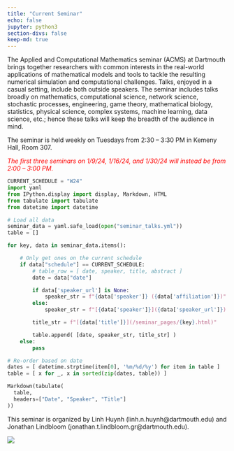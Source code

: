 ```yaml
---
title: "Current Seminar"
echo: false
jupyter: python3
section-divs: false
keep-md: true
---
```


The Applied and Computational Mathematics seminar (ACMS) at Dartmouth brings together researchers with common interests in the real-world applications of mathematical models and tools to tackle the resulting numerical simulation and computational challenges. Talks, enjoyed in a casual setting, include both outside speakers. The seminar includes talks broadly on mathematics, computational science, network science, stochastic processes, engineering, game theory, mathematical biology, statistics, physical science, complex systems, machine learning, data science, etc.; hence these talks will keep the breadth of the audience in mind.

The seminar is held weekly on Tuesdays from 2:30 -- 3:30 PM in Kemeny Hall, Room 307.

<span style="color:red">*The first three seminars on 1/9/24, 1/16/24, and 1/30/24 will instead be from 2:00 -- 3:00 PM.*</span>

<!-- This cell looks through the seminar_talks YAML file and generates the current seminar schedule. -->
```python
CURRENT_SCHEDULE = "W24"
import yaml
from IPython.display import display, Markdown, HTML
from tabulate import tabulate
from datetime import datetime

# Load all data
seminar_data = yaml.safe_load(open("seminar_talks.yml"))
table = []

for key, data in seminar_data.items():

    # Only get ones on the current schedule
    if data["schedule"] == CURRENT_SCHEDULE:
        # table_row = [ date, speaker, title, abstract ]
        date = data["date"]

        if data['speaker_url'] is None:
            speaker_str = f"{data['speaker']} ({data['affiliation']})"
        else:
            speaker_str = f"[{data['speaker']}]({data['speaker_url']}) ({data['affiliation']})"

        title_str = f"[{data['title']}](/seminar_pages/{key}.html)"

        table.append( [date, speaker_str, title_str] )
    else:
        pass

# Re-order based on date
dates = [ datetime.strptime(item[0], '%m/%d/%y') for item in table ]
table = [ x for _, x in sorted(zip(dates, table)) ]

Markdown(tabulate(
  table, 
  headers=["Date", "Speaker", "Title"]
))

```

This seminar is organized by Linh Huynh (linh.n.huynh@dartmouth.edu) and Jonathan Lindbloom (jonathan.t.lindbloom.gr@dartmouth.edu).

![](acms_banner.JPG)